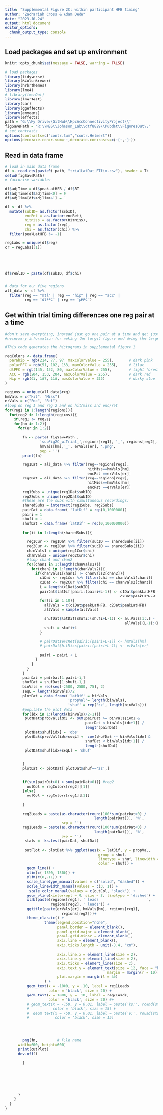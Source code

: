 ```yaml
---
title: "Supplemental Figure 2C: within participant HFB timing"
author: "Zachariah Cross & Adam Dede"
date: "2023-10-24"
output: html_document
editor_options: 
  chunk_output_type: console
---
```


## Load packages and set up environment

```r

knitr::opts_chunk$set(message = FALSE, warning = FALSE)

# load packages
library(tidyverse)
library(RColorBrewer)
library(hrbrthemes)
library(lme4)
# library(lmerOut)
library(lmerTest)
library(car)
library(ggeffects)
library(emmeans)
library(effects)
path = "G:\\My Drive\\GitHub\\HpcAccConnectivityProject\\"
figSavePath = 'R:\\MSS\\Johnson_Lab\\dtf8829\\Pubdat\\FiguresOut\\'
# set contrasts
options(contrasts=c("contr.Sum","contr.Helmert"))
options(decorate.contr.Sum="",decorate.contrasts=c("[","]"))

```

## Read in data frame

```r

# load in main data frame
df <- read.csv(paste0( path, "trialLatDat_RTfix.csv"), header = T)
setwd(figSavePath)
# factorise variables

df$adjTime = df$peakLatHFB / df$RT
df$adjTime[df$adjTime<0] = 0
df$adjTime[df$adjTime>1] = 1

df <- df %>%
  mutate(subID= as.factor(subID),
         encRet = as.factor(encRet),
         hitMiss = as.factor(hitMiss),
         reg = as.factor(reg),
         chi = as.factor(chi)) %>% 
  filter(peakLatHFB != -1)

regLabs = unique(df$reg)
cr = regLabs[[1]]





df$realID = paste(df$subID, df$chi)


# data for our five regions
all_data <- df %>% 
  filter(reg == "mtl" | reg == "hip" | reg == "acc" | 
         reg == "dlPFC" | reg == "pPFC")

```


## Get within trial timing differences one reg pair at a time

```r

#don't save everything, instead just go one pair at a time and get just the 
#necessary information for making the target figure and doing the target stats

#This code generates the histograms in supplemental figure 1

regColors <- data.frame(
  parahip = rgb(214, 77, 97, maxColorValue = 255),       # dark pink 
  polarPFC = rgb(51, 102, 153, maxColorValue = 255),     # lilac
  dlPFC = rgb(145, 162, 80, maxColorValue = 255),        # light forest green
  ACC = rgb(204, 153, 204, maxColorValue = 255),         # dark red
  Hip = rgb(61, 187, 218, maxColorValue = 255)           # dusky blue
)

regions = unique(all_data$reg)
hmVals = c("Hit", "Miss")
erVals = c("Enc", "Ret")
#loop on reg 1 and reg 2 and on hit/miss and enc/ret
for(reg1 in 1:length(regions)){
  for(reg2 in 1:length(regions)){
    if(reg1 != reg2){
    for(hm in 1:2){
      for(er in 1:2){
        
        fn <- paste( figSavePath ,
                'supFig2C_wiTrial_',regions[reg1], '_', regions[reg2],'_',
                hmVals[hm],'_', erVals[er], '.png', 
                sep = '')
        print(fn)
        
        reg1Dat = all_data %>% filter(reg==regions[reg1], 
                                      hitMiss==hmVals[hm],
                                      encRet ==erVals[er])
        reg2Dat = all_data %>% filter(reg==regions[reg2], 
                                      hitMiss==hmVals[hm],
                                      encRet ==erVals[er])
        reg1Subs = unique(reg1Dat$subID)
        reg2Subs = unique(reg2Dat$subID)
        #these are the subs with simultaneous recordings:
        sharedSubs = intersect(reg1Subs, reg2Subs)
        pairDat = data.frame( 'latDif' = rep(0,1000000))
        pairi = 1
        shufi = 1
        shufDat = data.frame('latDif' = rep(0,100000000))
        
        for(ii in 1:length(sharedSubs)){
       
          reg1Cur <- reg1Dat %>% filter(subID == sharedSubs[ii])
          reg2Cur <- reg2Dat %>% filter(subID == sharedSubs[ii])
          chanVals1 = unique(reg1Cur$chi)
          chanVals2 = unique(reg2Cur$chi)
          #loop chan1 and chan2
          for(chan1 in 1:length(chanVals1)){
            for(chan2 in 1:length(chanVals2)){
              if(chanVals1[chan1] != chanVals2[chan2]){
                c1Dat <- reg1Cur %>% filter(chi == chanVals1[chan1])
                c2Dat <- reg2Cur %>% filter(chi == chanVals2[chan2])
                L = length(c1Dat$subID)
                pairDat$latDif[pairi:(pairi+L-1)] <- c1Dat$peakLatHFB - 
                                                     c2Dat$peakLatHFB
                for(si in 1:10){
                  allVals = c(c1Dat$peakLatHFB, c2Dat$peakLatHFB)
                  allVals = sample(allVals)
                
                  shufDat$latDif[shufi:(shufi+L-1)] <- allVals[1:L] - 
                                                       allVals[(L+1):(L*2)]
                  shufi = shufi+L
                }
                
                # pairDat$encRet[pairi:(pairi+L-1)] <- hmVals[hm]
                # pairDat$hitMiss[pairi:(pairi+L-1)] <- erVals[er]
                
                pairi = pairi + L
              }
            }
          }
        }
        pairDat = pairDat[1:pairi-1,]
        shufDat = shufDat[1:shufi-1,]
        binVals = rep(seq(-2500, 2500, 75), 2)
        seqL = length(binVals)/2
        plotDat = data.frame('latDif' = binVals,
                             'propVal'= length(binVals),
                             'shuf' = rep('zz', length(binVals)))
        #populate the plot data
        for(idx in 1:(length(binVals)/2-1)){
         plotDat$propVal[idx] <- sum(pairDat >= binVals[idx] & 
                                     pairDat < binVals[idx+1]) / 
                                     length(pairDat)
         plotDat$shuf[idx] = 'obs' 
         plotDat$propVal[idx+seqL] <- sum(shufDat >= binVals[idx] & 
                                     shufDat < binVals[idx+1]) / 
                                     length(shufDat)
         plotDat$shuf[idx+seqL] = 'shuf'
          
          
        }
        plotDat <- plotDat[!plotDat$shuf=='zz',]
        
        
        if(sum(pairDat>0) > sum(pairDat<0)){ #reg2
          outCol = regColors[reg2][[1]] 
        }else{
          outCol = regColors[reg1][[1]]
            
        }
        
        reg2Leads = paste(as.character(round(100*sum(pairDat>0) / 
                                         length(pairDat))), '%',
                          sep = '')
        reg1Leads = paste(as.character(round(100*sum(pairDat<0) / 
                                         length(pairDat))), '%',
                          sep = '')
         stats =  ks.test(pairDat, shufDat)
        
         outPlot <- plotDat %>% ggplot(aes(x = latDif, y = propVal, 
                                           group = shuf,
                                           linetype = shuf, linewidth = shuf,
                                           color = shuf)) + 
          geom_line() +
          xlim(c(-1500, 1500)) +
          ylim(c(0,.11)) +
          scale_linetype_manual(values = c("solid", "dashed")) +
          scale_linewidth_manual(values = c(3, 1)) +
           scale_color_manual(values = c(outCol, 'black')) + 
          geom_vline(xintercept = 0, size = 3, linetype = 'dashed') + 
          xlab(paste(regions[reg1], ' leads                      ',
                     regions[reg2], ' leads')) + 
          ggtitle(paste(erVals[er], hmVals[hm], regions[reg1], 
                          regions[reg2]))+
          theme_classic() +
                  theme(legend.position="none",
                        panel.border = element_blank(),
                        panel.grid.major = element_blank(),
                        panel.grid.minor = element_blank(),
                        axis.line = element_blank(),
                        axis.ticks.length = unit(-0.4, "cm"),
                        
                        axis.line.x = element_line(size = 2),  
                        axis.line.y = element_line(size = 2),
                        axis.ticks = element_line(size = 2),
                        axis.text.y = element_text(size = 12, face = "bold", 
                                               margin = margin(r = 10)),
                        plot.margin = margin(l = 30)  
                  ) +
          geom_text(x = -1000, y = .10, label = reg1Leads, 
                    color = 'black', size = 20) +
          geom_text(x = 1000, y = .10, label = reg2Leads, 
                    color = 'black', size = 20) #+
          # geom_text(x = -750, y = 0.01, label = paste('ks:', round(stats[[1]],2)),
          #           color = 'black', size = 15) + 
          #  geom_text(x = 450, y = 0.01, label = paste('p:', round(stats[[2]],2)),
          #            color = 'black', size = 15)
         

        
        
        png(fn,         # File name
      width=600, height=600)
      print(outPlot)
      dev.off()
        
        }
      
        
        
        
        
        
      }
    }
  }
}



```

